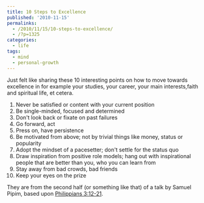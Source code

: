 ---
title: 10 Steps to Excellence
published: '2010-11-15'
permalinks:
  - /2010/11/15/10-steps-to-excellence/
  - /?p=1325
categories:
  - life
tags:
  - mind
  - personal-growth
---

Just felt like sharing these 10 interesting points on how to move towards excellence
in for example your studies, your career, your main interests,faith and spiritual
life, et cetera.

1. Never be satisfied or content with your current position
1. Be single-minded, focused and determined
1. Don't look back or fixate on past failures
1. Go forward, act
1. Press on, have persistence
1. Be motivated from above; not by trivial things like money, status or popularity
1. Adopt the mindset of a pacesetter; don't settle for the status quo
1. Draw inspiration from positive role models; hang out with inspirational people that are better than you, who you can learn from
1. Stay away from bad crowds, bad friends
1. Keep your eyes on the prize

They are from the second half (or something like that) of a talk by Samuel Pipim, based upon [Philippians 3:12-21](https://www.biblegateway.com/passage/?search=phil%203:12-21&version=NLT).
